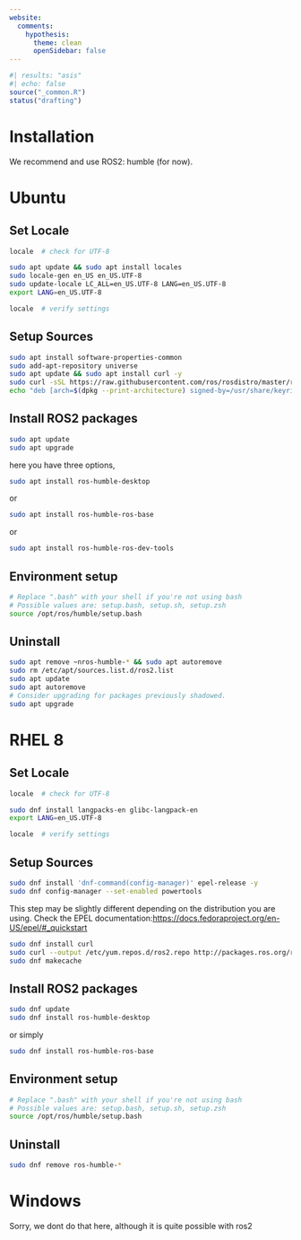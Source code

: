 ```yaml
---
website:
  comments: 
    hypothesis:
      theme: clean
      openSidebar: false
---
```







```r
#| results: "asis"
#| echo: false
source("_common.R")
status("drafting")
```


# Installation 

We recommend and use ROS2: humble (for now).

::::{.panel-tabset}

# Ubuntu {#sec-ubuntu}

## Set Locale
```.bash

locale  # check for UTF-8

sudo apt update && sudo apt install locales
sudo locale-gen en_US en_US.UTF-8
sudo update-locale LC_ALL=en_US.UTF-8 LANG=en_US.UTF-8
export LANG=en_US.UTF-8

locale  # verify settings

```
## Setup Sources

```.bash
sudo apt install software-properties-common
sudo add-apt-repository universe
sudo apt update && sudo apt install curl -y
sudo curl -sSL https://raw.githubusercontent.com/ros/rosdistro/master/ros.key -o /usr/share/keyrings/ros-archive-keyring.gpg
echo "deb [arch=$(dpkg --print-architecture) signed-by=/usr/share/keyrings/ros-archive-keyring.gpg] http://packages.ros.org/ros2/ubuntu $(. /etc/os-release && echo $UBUNTU_CODENAME) main" | sudo tee /etc/apt/sources.list.d/ros2.list > /dev/null
```

## Install ROS2 packages
```.bash
sudo apt update
sudo apt upgrade

```
here you have three options,

```.bash
sudo apt install ros-humble-desktop

```
or

```.bash
sudo apt install ros-humble-ros-base
```
or
```.bash
sudo apt install ros-humble-ros-dev-tools
```
## Environment setup
```.bash
# Replace ".bash" with your shell if you're not using bash
# Possible values are: setup.bash, setup.sh, setup.zsh
source /opt/ros/humble/setup.bash
```
## Uninstall
```.bash
sudo apt remove ~nros-humble-* && sudo apt autoremove
sudo rm /etc/apt/sources.list.d/ros2.list
sudo apt update
sudo apt autoremove
# Consider upgrading for packages previously shadowed.
sudo apt upgrade
```

# RHEL 8 {#sec-rhel-8}
 
## Set Locale

```.bash
locale  # check for UTF-8

sudo dnf install langpacks-en glibc-langpack-en
export LANG=en_US.UTF-8

locale  # verify settings
```

## Setup Sources
```.bash
sudo dnf install 'dnf-command(config-manager)' epel-release -y
sudo dnf config-manager --set-enabled powertools
```
:::{.callout-note}
This step may be slightly different depending on the distribution you are using. Check the EPEL documentation:[https://docs.fedoraproject.org/en-US/epel/#_quickstart](https://docs.fedoraproject.org/en-US/epel/#_quickstart)
:::
```.bash
sudo dnf install curl
sudo curl --output /etc/yum.repos.d/ros2.repo http://packages.ros.org/ros2/rhel/ros2.repo
sudo dnf makecache
```
## Install ROS2 packages
```.bash
sudo dnf update
sudo dnf install ros-humble-desktop
```
or simply
```.bash
sudo dnf install ros-humble-ros-base
```
## Environment setup
```.bash
# Replace ".bash" with your shell if you're not using bash
# Possible values are: setup.bash, setup.sh, setup.zsh
source /opt/ros/humble/setup.bash
```
## Uninstall
```.bash
sudo dnf remove ros-humble-*
```

# Windows
:::{.callout-caution}
Sorry,  we dont do that here, although it is quite possible with ros2
:::
::::

